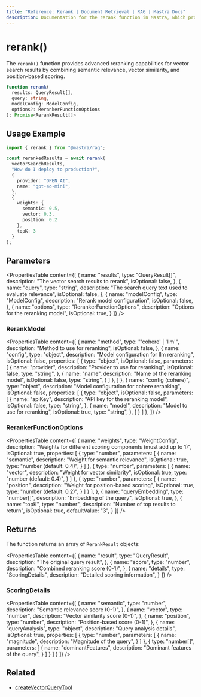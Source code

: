 ```yaml
---
title: "Reference: Rerank | Document Retrieval | RAG | Mastra Docs"
description: Documentation for the rerank function in Mastra, which provides advanced reranking capabilities for vector search results.
---
```


# rerank()

The `rerank()` function provides advanced reranking capabilities for vector search results by combining semantic relevance, vector similarity, and position-based scoring. 

```typescript
function rerank(
  results: QueryResult[],
  query: string,
  modelConfig: ModelConfig,
  options?: RerankerFunctionOptions
): Promise<RerankResult[]>
```

## Usage Example

```typescript
import { rerank } from "@mastra/rag";

const rerankedResults = await rerank(
  vectorSearchResults,
  "How do I deploy to production?",
  {
    provider: "OPEN_AI",
    name: "gpt-4o-mini",
  },
  {
    weights: {
      semantic: 0.5,
      vector: 0.3,
      position: 0.2
    },
    topK: 3
  }
);
```

## Parameters

<PropertiesTable
  content={[
    {
      name: "results",
      type: "QueryResult[]",
      description: "The vector search results to rerank",
      isOptional: false,
    },
    {
      name: "query",
      type: "string",
      description: "The search query text used to evaluate relevance",
      isOptional: false,
    },
    {
      name: "modelConfig",
      type: "ModelConfig",
      description: "Rerank model configuration",
      isOptional: false,
    },
    {
      name: "options",
      type: "RerankerFunctionOptions",
      description: "Options for the reranking model",
      isOptional: true,
    }
  ]}
/>

### RerankModel

<PropertiesTable
  content={[
    {
      name: "method",
      type: "'cohere' | 'llm'",
      description: "Method to use for reranking",
      isOptional: false,
    },
    {
      name: "config",
      type: "object",
      description: "Model configuration for llm reranking",
      isOptional: false,
      properties: [
        {
          type: "object",
          isOptional: false,
          parameters: [
            {
              name: "provider",
              description: "Provider to use for reranking",
              isOptional: false,
              type: "string",
            },
            {
              name: "name",
              description: "Name of the reranking model",
              isOptional: false,
              type: "string",
            }
          ]
        },
      ]
    },
    {
      name: "config (cohere)",
      type: "object",
      description: "Model configuration for cohere reranking",
      isOptional: false,
      properties: [
        {
          type: "object",
          isOptional: false,
          parameters: [
            {
              name: "apiKey",
              description: "API key for the reranking model",
              isOptional: false,
              type: "string",
            },
            {
              name: "model",
              description: "Model to use for reranking",
              isOptional: true,
              type: "string",
            },
          ]
        }
      ]
    },
  ]}
/>

### RerankerFunctionOptions

<PropertiesTable
  content={[
    {
      name: "weights",
      type: "WeightConfig",
      description: "Weights for different scoring components (must add up to 1)",
      isOptional: true,
      properties: [
        {
          type: "number",
          parameters: [
            {
              name: "semantic",
              description: "Weight for semantic relevance",
              isOptional: true,
              type: "number (default: 0.4)",
            }
          ]
        },
        {
          type: "number",
          parameters: [
            {
              name: "vector",
              description: "Weight for vector similarity",
              isOptional: true,
              type: "number (default: 0.4)",
            }
          ]
        },
        {
          type: "number",
          parameters: [
            {
              name: "position",
              description: "Weight for position-based scoring",
              isOptional: true,
              type: "number (default: 0.2)",
            }
          ]
        }
      ],
    },
    {
      name: "queryEmbedding",
      type: "number[]",
      description: "Embedding of the query",
      isOptional: true,
    },
    {
      name: "topK",
      type: "number",
      description: "Number of top results to return",
      isOptional: true,
      defaultValue: "3",
    }
  ]}
/>

## Returns

The function returns an array of `RerankResult` objects:

<PropertiesTable
  content={[
    {
      name: "result",
      type: "QueryResult",
      description: "The original query result",
    },
    {
      name: "score",
      type: "number",
      description: "Combined reranking score (0-1)",
    },
    {
      name: "details",
      type: "ScoringDetails",
      description: "Detailed scoring information",
    }
  ]}
/>

### ScoringDetails

<PropertiesTable
  content={[
    {
      name: "semantic",
      type: "number",
      description: "Semantic relevance score (0-1)",
    },
    {
      name: "vector",
      type: "number",
      description: "Vector similarity score (0-1)",
    },
    {
      name: "position",
      type: "number",
      description: "Position-based score (0-1)",
    },
    {
      name: "queryAnalysis",
      type: "object",
      description: "Query analysis details",
      isOptional: true,
      properties: [
        {
          type: "number",
          parameters: [
            {
              name: "magnitude",
              description: "Magnitude of the query",
            }
          ]
        },
        {
          type: "number[]",
          parameters: [
            {
              name: "dominantFeatures",
              description: "Dominant features of the query",
            }
          ]
        }
      ]
    }
  ]}
/>

## Related

- [createVectorQueryTool](../tools/vector-query-tool)
